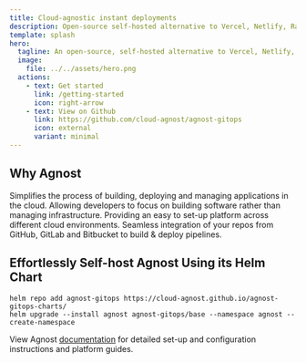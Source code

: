 ```yaml
---
title: Cloud-agnostic instant deployments
description: Open-source self-hosted alternative to Vercel, Netlify, Raiway.app, Render or Heroku running on Kubernetes clusters.
template: splash
hero:
  tagline: An open-source, self-hosted alternative to Vercel, Netlify, Railway.app, Render, or Heroku, running on Kubernetes clusters.
  image:
    file: ../../assets/hero.png
  actions:
    - text: Get started
      link: /getting-started
      icon: right-arrow
    - text: View on Github
      link: https://github.com/cloud-agnost/agnost-gitops
      icon: external
      variant: minimal
---
```



## Why Agnost

<CardGrid>
	<Card title="Streamline Application Deployment" icon="rocket">
		Simplifies the process of building, deploying and managing applications in the cloud.
	</Card>
	<Card title="Accelerate Infrastructure Setup" icon="seti:db">
		Allowing developers to focus on building software rather than managing infrastructure.
	</Card>
	<Card title="Bypass Vendor Lock-in" icon="approve-check">
		Providing an easy to set-up platform across different cloud environments.
	</Card>
	<Card title="Easily integration with Git providers" icon="seti:git">
		Seamless integration of your repos from GitHub, GitLab and Bitbucket to build & deploy pipelines.
	</Card>
</CardGrid>

## Effortlessly Self-host Agnost Using its Helm Chart

```console
helm repo add agnost-gitops https://cloud-agnost.github.io/agnost-gitops-charts/
helm upgrade --install agnost agnost-gitops/base --namespace agnost --create-namespace
```

View Agnost [documentation](/getting-started) for detailed set-up and configuration instructions and platform guides.
